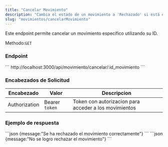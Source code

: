 ```yaml
---
title: "Cancelar Movimiento"
description: "Cambia el estado de un movimiento a 'Rechazado' si está en 'Pendiente'."
slug: "movimientos/cancelarMovimiento"
---
```


Este endpoint permite cancelar un movimiento específico utilizando su ID.

Methodo:`GET`

<h3>Endpoint</h3>

<Tabs>
  <TabItem label="Endpoint">
  ```
  http://localhost:3000/api/movimiento/cancelar/:id_movimiento
  ```
  </TabItem>
</Tabs>

<h3>Encabezados de Solicitud</h3>

| Encabezado | Valor | Descripcion
|----------|-------| -------
| Authorization |  Bearer `token` | Token con autorizacion para acceder a los movimientos


<h3>Ejemplo de respuesta</h3>

<Tabs>
  <TabItem label="Status 200">
  ```json
{message:"Se ha rechazado el movimiento correctamente"}
```
  </TabItem>

  <TabItem label="Status 400">
  ```json
  {message:"No se logro rechazar el movimiento"}
  ```
  </TabItem>
</Tabs>

